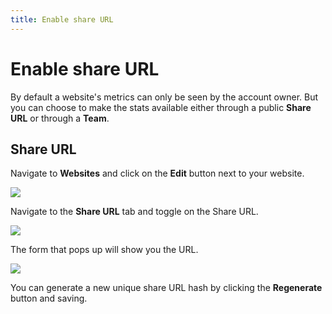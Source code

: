 ```yaml
---
title: Enable share URL
---
```


# Enable share URL

By default a website's metrics can only be seen by the account owner. But you can choose to make the stats available either through a public **Share URL** or through a **Team**.

## Share URL

Navigate to **Websites** and click on the **Edit** button next to your website.

<img src="https://static.umami.dev/website/images/cloud/website-edit.png" />

Navigate to the **Share URL** tab and toggle on the Share URL.

<img src="https://static.umami.dev/website/images/cloud/share-url.png" />

The form that pops up will show you the URL.

<img src="https://static.umami.dev/website/images/cloud/share-url-form.png" />

You can generate a new unique share URL hash by clicking the **Regenerate** button and saving.

